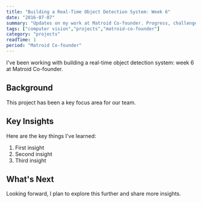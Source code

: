 ```yaml
---
title: "Building a Real-Time Object Detection System: Week 6"
date: "2016-07-07"
summary: "Updates on my work at Matroid Co-founder. Progress, challenges, and lessons learned."
tags: ["computer vision","projects","matroid-co-founder"]
category: "projects"
readTime: 1
period: "Matroid Co-founder"
---
```


I've been working with building a real-time object detection system: week 6 at Matroid Co-founder.

## Background

This project has been a key focus area for our team.

## Key Insights

Here are the key things I've learned:

1. First insight
2. Second insight
3. Third insight

## What's Next

Looking forward, I plan to explore this further and share more insights.

